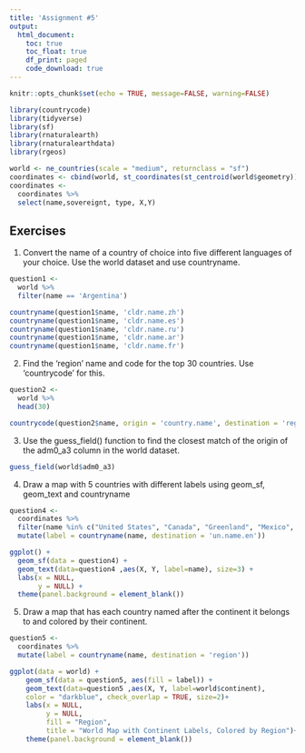 ```yaml
---
title: 'Assignment #5'
output: 
  html_document:
    toc: true
    toc_float: true
    df_print: paged
    code_download: true
---
```



```r
knitr::opts_chunk$set(echo = TRUE, message=FALSE, warning=FALSE)
```

```r
library(countrycode)
library(tidyverse)
library(sf)
library(rnaturalearth)
library(rnaturalearthdata)
library(rgeos)
```


```r
world <- ne_countries(scale = "medium", returnclass = "sf")
coordinates <- cbind(world, st_coordinates(st_centroid(world$geometry)))
coordinates <- 
  coordinates %>%
  select(name,sovereignt, type, X,Y)
```



## Exercises

(@) Convert the name of a country of choice into five different languages of your choice. Use the world dataset and use countryname. 

```r
question1 <-
  world %>%
  filter(name == 'Argentina')

countryname(question1$name, 'cldr.name.zh')
countryname(question1$name, 'cldr.name.es')
countryname(question1$name, 'cldr.name.ru')
countryname(question1$name, 'cldr.name.ar')
countryname(question1$name, 'cldr.name.fr')
```


(@) Find the ‘region’ name and code for the top 30 countries. Use ‘countrycode’ for this.

```r
question2 <-
  world %>% 
  head(30)

countrycode(question2$name, origin = 'country.name', destination = 'region')
```


(@) Use the guess_field() function to find the closest match of the origin of the adm0_a3 column in the world dataset.

```r
guess_field(world$adm0_a3)
```


(@) Draw a map with 5 countries with different labels using geom_sf, geom_text and countryname

```r
question4 <-
  coordinates %>% 
  filter(name %in% c("United States", "Canada", "Greenland", "Mexico", "Cuba")) %>% 
  mutate(label = countryname(name, destination = 'un.name.en'))

ggplot() + 
  geom_sf(data = question4) + 
  geom_text(data=question4 ,aes(X, Y, label=name), size=3) +
  labs(x = NULL,
       y = NULL) + 
  theme(panel.background = element_blank())
```


(@) Draw a map that has each country named after the continent it belongs to and colored by their continent.

```r
question5 <-
  coordinates %>% 
  mutate(label = countryname(name, destination = 'region'))

ggplot(data = world) +
    geom_sf(data = question5, aes(fill = label)) + 
    geom_text(data=question5 ,aes(X, Y, label=world$continent),
    color = "darkblue", check_overlap = TRUE, size=2)+
    labs(x = NULL,
         y = NULL,
         fill = "Region",
         title = "World Map with Continent Labels, Colored by Region")+
    theme(panel.background = element_blank())
```






